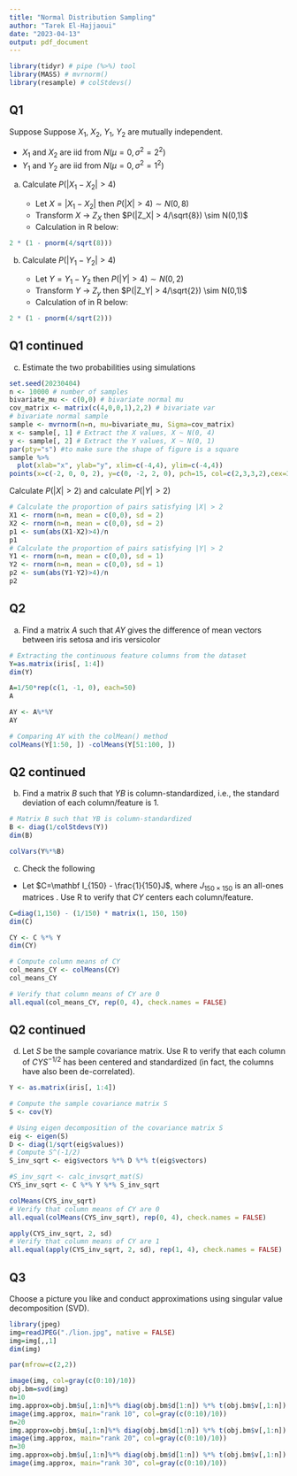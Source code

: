 ```yaml
---
title: "Normal Distribution Sampling"
author: "Tarek El-Hajjaoui"
date: "2023-04-13"
output: pdf_document
---
```


```r
library(tidyr) # pipe (%>%) tool
library(MASS) # mvrnorm()
library(resample) # colStdevs()
```

## Q1

Suppose Suppose $X_1$, $X_2$, $Y_1$, $Y_2$ are mutually independent.

- $X_1$ and $X_2$ are iid from $N(\mu=0, \sigma^2=2^2)$
- $Y_1$ and $Y_2$ are iid from $N(\mu=0, \sigma^2=1^2)$

a) Calculate $P(|X_1-X_2|>4)$

    - Let $X = |X_1 - X_2|$ then $P(|X| > 4) \sim N(0,8)$
    - Transform $X$ -> $Z_X$ then $P(|Z_X| > 4/\sqrt{8}) \sim N(0,1)$
    - Calculation in R below:


```r
2 * (1 - pnorm(4/sqrt(8)))
```

b) Calculate $P(|Y_1-Y_2|>4)$

    - Let $Y = Y_1 - Y_2$ then $P(|Y| > 4) \sim N(0,2)$
    - Transform $Y$ -> $Z_y$ then $P(|Z_Y| > 4/\sqrt{2}) \sim N(0,1)$
    - Calculation of in R below:


```r
2 * (1 - pnorm(4/sqrt(2)))
```

\newpage

## Q1 continued

c) Estimate the two probabilities using simulations

```r
set.seed(20230404)
n <- 10000 # number of samples
bivariate_mu <- c(0,0) # bivariate normal mu
cov_matrix <- matrix(c(4,0,0,1),2,2) # bivariate var
# bivariate normal sample
sample <- mvrnorm(n=n, mu=bivariate_mu, Sigma=cov_matrix)
x <- sample[, 1] # Extract the X values, X ~ N(0, 4)
y <- sample[, 2] # Extract the Y values, X ~ N(0, 1)
par(pty="s") #to make sure the shape of figure is a square
sample %>%
  plot(xlab="x", ylab="y", xlim=c(-4,4), ylim=c(-4,4))
points(x=c(-2, 0, 0, 2), y=c(0, -2, 2, 0), pch=15, col=c(2,3,3,2),cex=3)
```

Calculate $P(|X|>2)$ and calculate $P(|Y|>2)$
```r
# Calculate the proportion of pairs satisfying |X| > 2
X1 <- rnorm(n=n, mean = c(0,0), sd = 2)
X2 <- rnorm(n=n, mean = c(0,0), sd = 2)
p1 <- sum(abs(X1-X2)>4)/n
p1
# Calculate the proportion of pairs satisfying |Y| > 2
Y1 <- rnorm(n=n, mean = c(0,0), sd = 1)
Y2 <- rnorm(n=n, mean = c(0,0), sd = 1)
p2 <- sum(abs(Y1-Y2)>4)/n
p2
```

\newpage

## Q2

a) Find a matrix $A$ such that $AY$ gives the difference of mean vectors between iris setosa and iris versicolor
```r
# Extracting the continuous feature columns from the dataset
Y=as.matrix(iris[, 1:4])
dim(Y)

A=1/50*rep(c(1, -1, 0), each=50)
A

AY <- A%*%Y
AY

# Comparing AY with the colMean() method
colMeans(Y[1:50, ]) -colMeans(Y[51:100, ])
```

\newpage

## Q2 continued

b) Find a matrix $B$ such that $YB$ is column-standardized, i.e., the standard deviation of each column/feature is 1.
```r
# Matrix B such that YB is column-standardized
B <- diag(1/colStdevs(Y))
dim(B)

colVars(Y%*%B)
```

c) Check the following
  + Let $C=\mathbf I_{150} - \frac{1}{150}J$, where $J_{150\times 150}$ is an all-ones matrices . Use R to verify that $CY$ centers each column/feature.
```r
C=diag(1,150) - (1/150) * matrix(1, 150, 150)
dim(C)

CY <- C %*% Y
dim(CY)

# Compute column means of CY
col_means_CY <- colMeans(CY)
col_means_CY

# Verify that column means of CY are 0
all.equal(col_means_CY, rep(0, 4), check.names = FALSE)
```

\newpage

## Q2 continued

  d) Let $S$ be the sample covariance matrix. Use R to verify that each column of $CYS^{-1/2}$ has been centered and standardized (in fact, the columns have also been de-correlated).
```r
Y <- as.matrix(iris[, 1:4])

# Compute the sample covariance matrix S
S <- cov(Y)

# Using eigen decomposition of the covariance matrix S
eig <- eigen(S)
D <- diag(1/sqrt(eig$values))
# Compute S^(-1/2)
S_inv_sqrt <- eig$vectors %*% D %*% t(eig$vectors)

#S_inv_sqrt <- calc_invsqrt_mat(S)
CYS_inv_sqrt <- C %*% Y %*% S_inv_sqrt

colMeans(CYS_inv_sqrt)
# Verify that column means of CY are 0
all.equal(colMeans(CYS_inv_sqrt), rep(0, 4), check.names = FALSE)

apply(CYS_inv_sqrt, 2, sd)
# Verify that column means of CY are 1
all.equal(apply(CYS_inv_sqrt, 2, sd), rep(1, 4), check.names = FALSE)
```

\newpage

## Q3

Choose a picture you like and conduct approximations using singular value decomposition (SVD).
```r
library(jpeg)
img=readJPEG("./lion.jpg", native = FALSE)
img=img[,,1]
dim(img)

par(mfrow=c(2,2))

image(img, col=gray(c(0:10)/10))
obj.bm=svd(img)
n=10
img.approx=obj.bm$u[,1:n]%*% diag(obj.bm$d[1:n]) %*% t(obj.bm$v[,1:n])
image(img.approx, main="rank 10", col=gray(c(0:10)/10))
n=20
img.approx=obj.bm$u[,1:n]%*% diag(obj.bm$d[1:n]) %*% t(obj.bm$v[,1:n])
image(img.approx, main="rank 20", col=gray(c(0:10)/10))
n=30
img.approx=obj.bm$u[,1:n]%*% diag(obj.bm$d[1:n]) %*% t(obj.bm$v[,1:n])
image(img.approx, main="rank 30", col=gray(c(0:10)/10))
```

